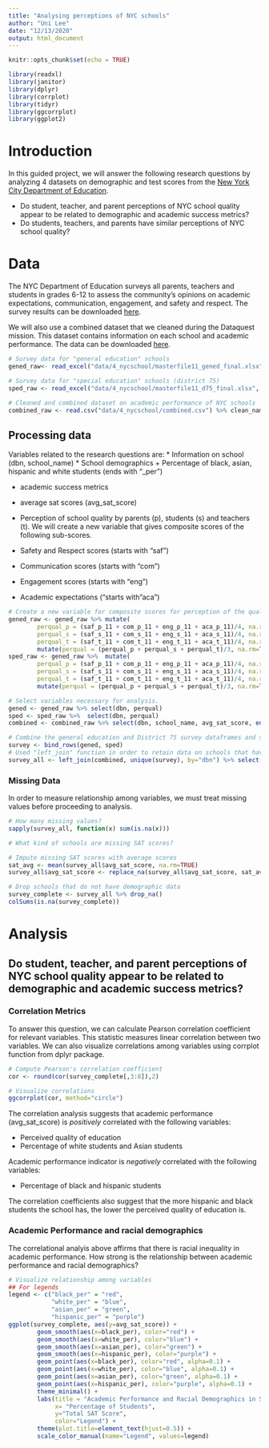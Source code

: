 ```yaml
--- 
title: "Analysing perceptions of NYC schools"
author: "Uni Lee"
date: "12/13/2020"
output: html_document
---
```


```r
knitr::opts_chunk$set(echo = TRUE)

library(readxl)
library(janitor)
library(dplyr)
library(corrplot)
library(tidyr)
library(ggcorrplot)
library(ggplot2)
```
# Introduction

In this guided project, we will answer the following research questions by analyzing 4 datasets on demographic and test scores from the [New York City Department of Education](https://www.schools.nyc.gov). 


* Do student, teacher, and parent perceptions of NYC school quality appear to be related to demographic and academic success metrics?
* Do students, teachers, and parents have similar perceptions of NYC school quality?

# Data

The NYC Department of Education surveys all parents, teachers and students in grades 6-12 to assess  the community's opinions on academic expectations, communication, engagement, and safety and respect. The survey results can be downloaded [here](https://data.cityofnewyork.us/Education/2011-NYC-School-Survey/mnz3-dyi8). 

We will also use a combined dataset that we cleaned during the Dataquest mission. This dataset contains information on each school and academic performance. The data can be downloaded [here](https://data.world/dataquest/nyc-schools-data/workspace/file?filename=combined.csv).

```r
# Survey data for "general education" schools
gened_raw<- read_excel("data/4_nycschool/masterfile11_gened_final.xlsx", sheet=1, na="NA", skip=2) %>% clean_names()

# Survey data for "special education" schools (district 75)
sped_raw <- read_excel("data/4_nycschool/masterfile11_d75_final.xlsx", sheet=1, na="NA", skip=2) %>% clean_names()

# Cleaned and combined dataset on academic performance of NYC schools
combined_raw <- read.csv("data/4_nycschool/combined.csv") %>% clean_names
```

## Processing data

Variables related to the research questions are:
* Information on school (dbn, school_name)
* School demographics 
 + Percentage of black, asian, hispanic and white students (ends with "_per")
 
* academic success metrics
 + average sat scores (avg_sat_score)

* Perception of school quality by parents (p), students (s) and teachers (t). We will create a new variable that gives composite scores of the following sub-scores.
 + Safety and Respect scores (starts with "saf")
 + Communication scores (starts with "com")
 + Engagement scores (starts with "eng")
 + Academic expectations ("starts with "aca")

```r
# Create a new variable for composite scores for perception of the quality of education 
gened_raw <- gened_raw %>% mutate(
        perqual_p = (saf_p_11 + com_p_11 + eng_p_11 + aca_p_11)/4, na.rm=TRUE,
        perqual_s = (saf_s_11 + com_s_11 + eng_s_11 + aca_s_11)/4, na.rm=TRUE,
        perqual_t = (saf_t_11 + com_t_11 + eng_t_11 + aca_t_11)/4, na.rm=TRUE) %>%
        mutate(perqual = (perqual_p + perqual_s + perqual_t)/3, na.rm=TRUE)
sped_raw <- gened_raw %>%  mutate(
        perqual_p = (saf_p_11 + com_p_11 + eng_p_11 + aca_p_11)/4, na.rm=TRUE,
        perqual_s = (saf_s_11 + com_s_11 + eng_s_11 + aca_s_11)/4, na.rm=TRUE,
        perqual_t = (saf_t_11 + com_t_11 + eng_t_11 + aca_t_11)/4, na.rm=TRUE)%>%
        mutate(perqual = (perqual_p + perqual_s + perqual_t)/3, na.rm=TRUE)

# Select variables necessary for analysis. 
gened <- gened_raw %>% select(dbn, perqual)
sped <- sped_raw %>%  select(dbn, perqual)
combined <- combined_raw %>% select(dbn, school_name, avg_sat_score, ends_with("_per"), - male_per, -female_per) 

# Combine the general education and District 75 survey dataframes and school information.
survey <- bind_rows(gened, sped) 
# Used "left_join" function in order to retain data on schools that have both demographic information and perception of quality. 
survey_all <- left_join(combined, unique(survey), by="dbn") %>% select(dbn, school_name, avg_sat_score, perqual, white_per, asian_per, hispanic_per, black_per)

```

### Missing Data

In order to measure relationship among variables, we must treat missing values before proceeding to analysis.

```r
# How many missing values?
sapply(survey_all, function(x) sum(is.na(x)))

# What kind of schools are missing SAT scores?

# Impute missing SAT scores with average scores
sat_avg <- mean(survey_all$avg_sat_score, na.rm=TRUE)
survey_all$avg_sat_score <- replace_na(survey_all$avg_sat_score, sat_avg)

# Drop schools that do not have demographic data
survey_complete <- survey_all %>% drop_na()
colSums(is.na(survey_complete))
```


# Analysis
## Do student, teacher, and parent perceptions of NYC school quality appear to be related to demographic and academic success metrics?

### Correlation Metrics

To answer this question, we can calculate Pearson correlation coefficient for relevant variables. This statistic measures linear correlation between two variables. We can also visualize correlations among variables using corrplot function from dplyr package.

```r
# Compute Pearson's correlation coefficient
cor <- round(cor(survey_complete[,3:8]),2)

# Visualize correlations
ggcorrplot(cor, method="circle")

```
The correlation analysis suggests that academic performance (avg_sat_score) is *positively* correlated with the following variables:

* Perceived quality of education
* Percentage of white students and Asian students

Academic performance indicator is *negatively* correlated with the following variables:

* Percentage of black and hispanic students

The correlation coefficients also suggest that the more hispanic and black students the school has, the lower the perceived quality of education is. 

### Academic Performance and racial demographics

The correlational analyis above affirms that there is racial inequality in academic performance. How strong is the relationship between academic performance and racial demographics? 

```r
# Visualize relationship among variables
## For legends
legend <- c("black_per" = "red",
            "white_per" = "blue",
            "asian_per" = "green",
            "hispanic_per" = "purple")
ggplot(survey_complete, aes(y=avg_sat_score)) +
        geom_smooth(aes(x=black_per), color="red") +
        geom_smooth(aes(x=white_per), color="blue") +
        geom_smooth(aes(x=asian_per), color="green") +
        geom_smooth(aes(x=hispanic_per), color="purple") +
        geom_point(aes(x=black_per), color="red", alpha=0.1) +
        geom_point(aes(x=white_per), color="blue", alpha=0.1) +
        geom_point(aes(x=asian_per), color="green", alpha=0.1) +
        geom_point(aes(x=hispanic_per), color="purple", alpha=0.1) +
        theme_minimal() +
        labs(title = "Academic Performance and Racial Demographics in Schools",
             x= "Percentage of Students",
             y="Total SAT Score",
             color="Legend") +
        theme(plot.title=element_text(hjust=0.5)) +
        scale_color_manual(name="Legend", values=legend)

```

